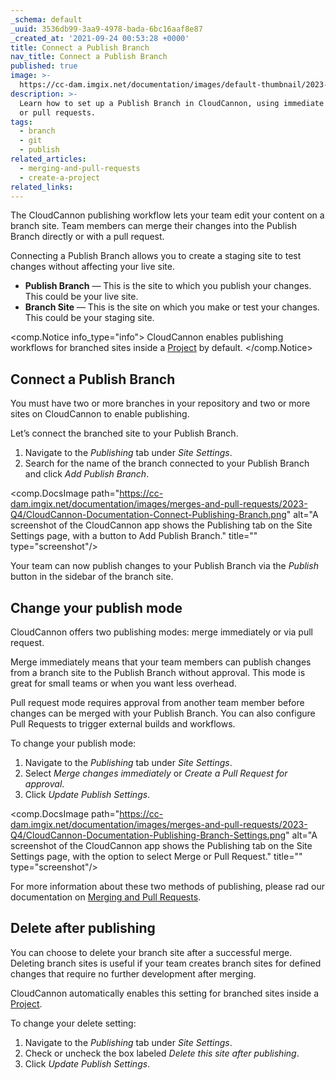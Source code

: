 ```yaml
---
_schema: default
_uuid: 3536db99-3aa9-4978-bada-6bc16aaf8e87
_created_at: '2021-09-24 00:53:28 +0000'
title: Connect a Publish Branch
nav_title: Connect a Publish Branch
published: true
image: >-
  https://cc-dam.imgix.net/documentation/images/default-thumbnail/2023-Q4/CloudCannon-Documentation-Thumbnail.png
description: >-
  Learn how to set up a Publish Branch in CloudCannon, using immediate merging
  or pull requests.
tags:
  - branch
  - git
  - publish
related_articles:
  - merging-and-pull-requests
  - create-a-project
related_links:
---
```

The CloudCannon publishing workflow lets your team edit your content on a branch site. Team members can merge their changes into the Publish Branch directly or with a pull request.

Connecting a Publish Branch allows you to create a staging site to test changes without affecting your live site.

* **Publish Branch** — This is the site to which you publish your changes. This could be your live site.
* **Branch Site** — This is the site on which you make or test your changes. This could be your staging site.

<comp.Notice info_type="info">
  CloudCannon enables publishing workflows for branched sites inside a <a rel="noopener noreferrer" target="_blank" href="https://cloudcannon.com/documentation/articles/create-a-project/">Project</a> by default.
</comp.Notice>

## Connect a Publish Branch

You must have two or more branches in your repository and two or more sites on CloudCannon to enable publishing.

Let’s connect the branched site to your Publish Branch.

1. Navigate to the *Publishing* tab under *Site Settings*.
2. Search for the name of the branch connected to your Publish Branch and click *Add Publish Branch*.

<comp.DocsImage path="https://cc-dam.imgix.net/documentation/images/merges-and-pull-requests/2023-Q4/CloudCannon-Documentation-Connect-Publishing-Branch.png" alt="A screenshot of the CloudCannon app shows the Publishing tab on the Site Settings page, with a button to Add Publish Branch." title="" type="screenshot"/>

Your team can now publish changes to your Publish Branch via the *Publish* button in the sidebar of the branch site.

## Change your publish mode

CloudCannon offers two publishing modes: merge immediately or via pull request.

Merge immediately means that your team members can publish changes from a branch site to the Publish Branch without approval. This mode is great for small teams or when you want less overhead.

Pull request mode requires approval from another team member before changes can be merged with your Publish Branch. You can also configure Pull Requests to trigger external builds and workflows.

To change your publish mode:

1. Navigate to the *Publishing* tab under *Site Settings*.
2. Select *Merge changes immediately* or *Create a Pull Request for approval*.
3. Click *Update Publish Settings*.

<comp.DocsImage path="https://cc-dam.imgix.net/documentation/images/merges-and-pull-requests/2023-Q4/CloudCannon-Documentation-Publishing-Branch-Settings.png" alt="A screenshot of the CloudCannon app shows the Publishing tab on the Site Settings page, with the option to select Merge or Pull Request." title="" type="screenshot"/>

For more information about these two methods of publishing, please rad our documentation on [Merging and Pull Requests](/documentation/articles/merging-and-pull-requests/).

## Delete after publishing

You can choose to delete your branch site after a successful merge. Deleting branch sites is useful if your team creates branch sites for defined changes that require no further development after merging.

CloudCannon automatically enables this setting for branched sites inside a <a href="https://cloudcannon.com/documentation/articles/create-a-project/" target="_blank" rel="noreferrer noopener">Project</a>.

To change your delete setting:

1. Navigate to the *Publishing* tab under *Site Settings*.
2. Check or uncheck the box labeled *Delete this site after publishing*.
3. Click *Update Publish Settings*.